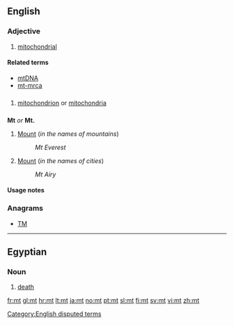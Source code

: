 {{also|Mt|MT|mT|Mt.|.mt|Appendix:ISO 639-1 language codes}}
==English==
===Adjective===
{{en-adj|-}}

# {{biology}} [[mitochondrial]]

====Related terms====
* [[mtDNA]]
* [[mt-mrca]]

==={{initialism}}===
{{en-initialism}}

# {{biology}} [[mitochondrion]] or [[mitochondria]]

==={{abbreviation}}===
'''Mt''' ''or'' '''Mt.'''

# [[Mount]] (''in the names of mountains'')
#: ''Mt Everest''
# [[Mount]] (''in the names of cities'')
#: ''Mt Airy''

====Usage notes====
<!--Disputed:
* As the abbreviation for definition 2 only eliminates the use of two characters, the full word, [[Mount]], is generally preferred.  It is also never appropriate to use this abbreviation in body text in any form.  The same applies to [[Ft]] for [[Fort]], [[So]] for [[South]], and [[No]] for [[North]].  Use of Mt is only appropriate when space necessitates.
-->

===Anagrams===
* [[TM#English|TM]]

[[Category:English disputed terms]]

----

==Egyptian==
===Noun===
{{infl|egy|noun|head=<hiero>t:m*A14</hiero>}}
# [[death]]

[[fr:mt]]
[[gl:mt]]
[[hr:mt]]
[[lt:mt]]
[[ja:mt]]
[[no:mt]]
[[pt:mt]]
[[sl:mt]]
[[fi:mt]]
[[sv:mt]]
[[vi:mt]]
[[zh:mt]]